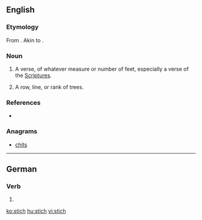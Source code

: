 {{also|Stich}}
==English==

===Etymology===
From {{etyl|grc|en}} {{term|στίχος||line, row, verse|sc=polytonic|tr=stikhos|lang=grc}}. Akin to {{term|στείχω||I go|sc=polytonic|tr=steikhō|lang=grc}}.

===Noun===
{{en-noun}}

# {{obsolete}} A verse, of whatever measure or number of feet, especially a verse of the [[Scriptures]].
# {{obsolete}} A row, line, or rank of trees.

===References===
* {{R:Webster 1913}}

===Anagrams===
* [[chits#English|chits]]

----

==German==

===Verb===
{{head|de}}

# {{de-verb form of|stechen|i|s}}

[[ko:stich]]
[[hu:stich]]
[[vi:stich]]